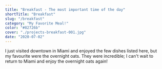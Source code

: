 ```yaml
---
title: "Breakfast - The most important time of the day"
shortTitle: "Breakfast"
slug: "/breakfast"
category: "My Favorite Meal!"
color: "#82726b"
cover: "./projects-breakfast-001.jpg"
date: "2020-07-02"
---
```


I just visited downtown in Miami and enjoyed the few dishes listed here, but my favourite were the overnight oats. They were incredible; I can't wait to return to Miami and enjoy the overnight oats again!
